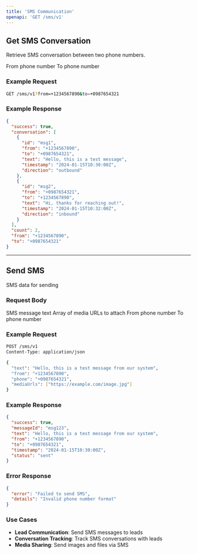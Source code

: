```yaml
---
title: 'SMS Communication'
openapi: 'GET /sms/v1'
---
```


## Get SMS Conversation

Retrieve SMS conversation between two phone numbers.

<ParamField path="query" type="string" name="from">
  From phone number
</ParamField>

<ParamField path="query" type="string" name="to">
  To phone number
</ParamField>

### Example Request

```bash
GET /sms/v1?from=+1234567890&to=+0987654321
```

### Example Response

```json
{
  "success": true,
  "conversation": [
    {
      "id": "msg1",
      "from": "+1234567890",
      "to": "+0987654321",
      "text": "Hello, this is a test message",
      "timestamp": "2024-01-15T10:30:00Z",
      "direction": "outbound"
    },
    {
      "id": "msg2",
      "from": "+0987654321",
      "to": "+1234567890",
      "text": "Hi, thanks for reaching out!",
      "timestamp": "2024-01-15T10:32:00Z",
      "direction": "inbound"
    }
  ],
  "count": 2,
  "from": "+1234567890",
  "to": "+0987654321"
}
```

---

## Send SMS

<ParamField path="body" type="object" name="smsData" required>
  SMS data for sending
</ParamField>

### Request Body

<ParamField path="body" type="string" name="text" required>
  SMS message text
</ParamField>

<ParamField path="body" type="array" name="mediaUrls">
  Array of media URLs to attach
</ParamField>

<ParamField path="body" type="string" name="from">
  From phone number
</ParamField>

<ParamField path="body" type="string" name="phone">
  To phone number
</ParamField>

### Example Request

```bash
POST /sms/v1
Content-Type: application/json

{
  "text": "Hello, this is a test message from our system",
  "from": "+1234567890",
  "phone": "+0987654321",
  "mediaUrls": ["https://example.com/image.jpg"]
}
```

### Example Response

```json
{
  "success": true,
  "messageId": "msg123",
  "text": "Hello, this is a test message from our system",
  "from": "+1234567890",
  "to": "+0987654321",
  "timestamp": "2024-01-15T10:30:00Z",
  "status": "sent"
}
```

### Error Response

```json
{
  "error": "Failed to send SMS",
  "details": "Invalid phone number format"
}
```

### Use Cases

- **Lead Communication**: Send SMS messages to leads
- **Conversation Tracking**: Track SMS conversations with leads
- **Media Sharing**: Send images and files via SMS
